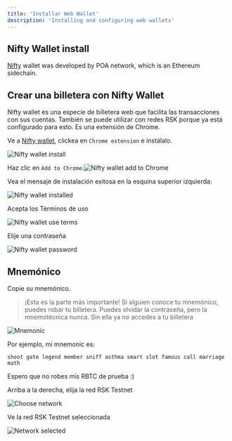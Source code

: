 ---
title: 'Installar Web Wallet'
description: 'Installing and configuring web wallets'
---

## Nifty Wallet install

[Nifty](https://www.poa.network/for-users/nifty-wallet) wallet was developed by POA network, which is an Ethereum sidechain.

## Crear una billetera con Nifty Wallet

Nifty wallet es una especie de billetera web que facilita las transacciones con sus cuentas.
También se puede utilizar con redes RSK porque ya está configurado para esto. Es una extensión de Chrome.

Ve a [Nifty wallet](https://www.poa.network/for-users/nifty-wallet), clickea en `Chrome extension` e instálalo.

![Nifty wallet install](/img/courses/dev/01/wallet/install-web-wallet/image-10.png)

Haz clic en `Add to Chrome`.![Nifty wallet add to Chrome](/img/courses/dev/01/wallet/install-web-wallet/image-11.png)

Vea el mensaje de instalación exitosa en la esquina superior izquierda:

![Nifty wallet installed](/img/courses/dev/01/wallet/install-web-wallet/image-12.png)

Acepta los Términos de uso

![Nifty wallet use terms](/img/courses/dev/01/wallet/install-web-wallet/image-13.png)

Elije una contraseña

![Nifty wallet password](/img/courses/dev/01/wallet/install-web-wallet/image-14.png)

## Mnemónico

Copie su mnemónico.

> ¡Esta es la parte más importante! Si alguien conoce tu mnemónico, puedes robar tu billetera. Puedes olvidar la contraseña, pero la mnemotécnica nunca. Sin ella ya no accedes a tu billetera

![Mnemonic](/img/courses/dev/01/wallet/install-web-wallet/image-15.png)

Por ejemplo, mi mnemonic es:

```
shoot gate legend member sniff asthma smart slot famous call marriage math
```

Espero que no robes mis RBTC de prueba :)

Arriba a la derecha, elija la red RSK Testnet

![Choose network](/img/courses/dev/01/wallet/install-web-wallet/image-16.png)

Ve la red RSK Testnet seleccionada

![Network selected](/img/courses/dev/01/wallet/install-web-wallet/image-17.png)
